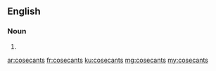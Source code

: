==English==

===Noun===
{{head|en|plural}}

# {{plural of|cosecant|lang=en}}

[[ar:cosecants]]
[[fr:cosecants]]
[[ku:cosecants]]
[[mg:cosecants]]
[[my:cosecants]]
